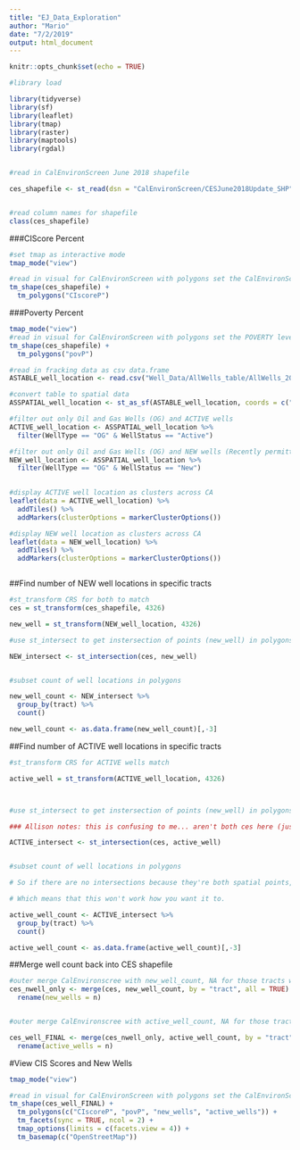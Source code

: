 ```yaml
---
title: "EJ_Data_Exploration"
author: "Mario"
date: "7/2/2019"
output: html_document
---
```


```r
knitr::opts_chunk$set(echo = TRUE)
```


```r

#library load

library(tidyverse)
library(sf)
library(leaflet)
library(tmap)
library(raster)
library(maptools)
library(rgdal)



```


```r

#read in CalEnvironScreen June 2018 shapefile

ces_shapefile <- st_read(dsn = "CalEnvironScreen/CESJune2018Update_SHP", layer = "CES3June2018Update")


#read column names for shapefile
class(ces_shapefile)


```

###CIScore Percent

```r

#set tmap as interactive mode
tmap_mode("view")

#read in visual for CalEnvironScreen with polygons set the CalEnvironScreen Score (Pollution Burden * Population Characteristics) AS PERCENTILE
tm_shape(ces_shapefile) +
  tm_polygons("CIscoreP") 

```

###Poverty Percent

```r


tmap_mode("view")
#read in visual for CalEnvironScreen with polygons set the POVERTY level AS PERCENTILE
tm_shape(ces_shapefile) +
  tm_polygons("povP")

```


```r

#read in fracking data as csv data.frame
ASTABLE_well_location <- read.csv("Well_Data/AllWells_table/AllWells_20190724.csv")

#convert table to spatial data
ASSPATIAL_well_location <- st_as_sf(ASTABLE_well_location, coords = c("Longitude", "Latitude"), crs = 4326)

#filter out only Oil and Gas Wells (OG) and ACTIVE wells
ACTIVE_well_location <- ASSPATIAL_well_location %>%
  filter(WellType == "OG" & WellStatus == "Active") 

#filter out only Oil and Gas Wells (OG) and NEW wells (Recently permitted well; in the process of being drilled)
NEW_well_location <- ASSPATIAL_well_location %>% 
  filter(WellType == "OG" & WellStatus == "New") 
             

```



```r

#display ACTIVE well location as clusters across CA
leaflet(data = ACTIVE_well_location) %>% 
  addTiles() %>% 
  addMarkers(clusterOptions = markerClusterOptions())

```


```r

#display NEW well location as clusters across CA
leaflet(data = NEW_well_location) %>% 
  addTiles() %>% 
  addMarkers(clusterOptions = markerClusterOptions())



```


##Find number of NEW well locations in specific tracts

```r


#st_transform CRS for both to match
ces = st_transform(ces_shapefile, 4326)

new_well = st_transform(NEW_well_location, 4326)

#use st_intersect to get instersection of points (new_well) in polygons (ces).

NEW_intersect <- st_intersection(ces, new_well)


#subset count of well locations in polygons

new_well_count <- NEW_intersect %>% 
  group_by(tract) %>% 
  count()

new_well_count <- as.data.frame(new_well_count)[,-3]


```


##Find number of ACTIVE well locations in specific tracts

```r


#st_transform CRS for ACTIVE wells match

active_well = st_transform(ACTIVE_well_location, 4326)



#use st_intersect to get instersection of points (new_well) in polygons (ces).

### Allison notes: this is confusing to me... aren't both ces here (just has a latitude & longitude coordinate for each row, so aren't these just spatial points) and new_well locations both spatial points? Then trying to find an intersection doesn't make sense. Intersection works when trying to find points within a polygon.

ACTIVE_intersect <- st_intersection(ces, active_well)


#subset count of well locations in polygons

# So if there are no intersections because they're both spatial points, then NEW_intersection might only contain the one place where both a well location and the ces location point are exactly the same (but either way, it doesn't really make sense to try to find intersections between two sets of spatial points)...

# Which means that this won't work how you want it to. 

active_well_count <- ACTIVE_intersect %>% 
  group_by(tract) %>% 
  count()

active_well_count <- as.data.frame(active_well_count)[,-3]

```


##Merge well count back into CES shapefile


```r

#outer merge CalEnvironscree with new_well_count, NA for those tracts with no value (rename column new_wells)
ces_nwell_only <- merge(ces, new_well_count, by = "tract", all = TRUE) %>% 
  rename(new_wells = n)


#outer merge CalEnvironscree with active_well_count, NA for those tracts with no value (rename column new_wells)

ces_well_FINAL <- merge(ces_nwell_only, active_well_count, by = "tract", all = TRUE) %>% 
  rename(active_wells = n)

```


#View CIS Scores and New Wells

```r


tmap_mode("view")

#read in visual for CalEnvironScreen with polygons set the CalEnvironScreen Score, New Wells and Poverty Percentile by Census Tract (add OpenStreetMap)
tm_shape(ces_well_FINAL) +
  tm_polygons(c("CIscoreP", "povP", "new_wells", "active_wells")) +
  tm_facets(sync = TRUE, ncol = 2) +
  tmap_options(limits = c(facets.view = 4)) +
  tm_basemap(c("OpenStreetMap"))

```


